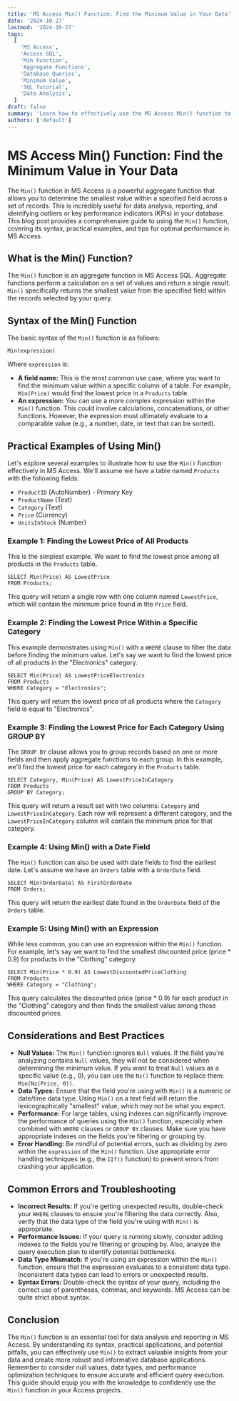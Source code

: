 ```yaml
---
title: 'MS Access Min() Function: Find the Minimum Value in Your Data'
date: '2024-10-27'
lastmod: '2024-10-27'
tags:
  [
    'MS Access',
    'Access SQL',
    'Min Function',
    'Aggregate Functions',
    'Database Queries',
    'Minimum Value',
    'SQL Tutorial',
    'Data Analysis',
  ]
draft: false
summary: 'Learn how to effectively use the MS Access Min() function to find the smallest value in a field or group of records. This comprehensive guide covers syntax, practical examples, and tips for optimizing your Access queries.'
authors: ['default']
---
```


# MS Access Min() Function: Find the Minimum Value in Your Data

The `Min()` function in MS Access is a powerful aggregate function that allows you to determine the smallest value within a specified field across a set of records. This is incredibly useful for data analysis, reporting, and identifying outliers or key performance indicators (KPIs) in your database. This blog post provides a comprehensive guide to using the `Min()` function, covering its syntax, practical examples, and tips for optimal performance in MS Access.

## What is the Min() Function?

The `Min()` function is an aggregate function in MS Access SQL. Aggregate functions perform a calculation on a set of values and return a single result. `Min()` specifically returns the smallest value from the specified field within the records selected by your query.

## Syntax of the Min() Function

The basic syntax of the `Min()` function is as follows:

```plaintext
Min(expression)
```

Where `expression` is:

- **A field name:** This is the most common use case, where you want to find the minimum value within a specific column of a table. For example, `Min(Price)` would find the lowest price in a `Products` table.
- **An expression:** You can use a more complex expression within the `Min()` function. This could involve calculations, concatenations, or other functions. However, the expression must ultimately evaluate to a comparable value (e.g., a number, date, or text that can be sorted).

## Practical Examples of Using Min()

Let's explore several examples to illustrate how to use the `Min()` function effectively in MS Access. We'll assume we have a table named `Products` with the following fields:

- `ProductID` (AutoNumber) - Primary Key
- `ProductName` (Text)
- `Category` (Text)
- `Price` (Currency)
- `UnitsInStock` (Number)

### Example 1: Finding the Lowest Price of All Products

This is the simplest example. We want to find the lowest price among all products in the `Products` table.

```plaintext
SELECT Min(Price) AS LowestPrice
FROM Products;
```

This query will return a single row with one column named `LowestPrice`, which will contain the minimum price found in the `Price` field.

### Example 2: Finding the Lowest Price Within a Specific Category

This example demonstrates using `Min()` with a `WHERE` clause to filter the data before finding the minimum value. Let's say we want to find the lowest price of all products in the "Electronics" category.

```plaintext
SELECT Min(Price) AS LowestPriceElectronics
FROM Products
WHERE Category = "Electronics";
```

This query will return the lowest price of all products where the `Category` field is equal to "Electronics".

### Example 3: Finding the Lowest Price for Each Category Using GROUP BY

The `GROUP BY` clause allows you to group records based on one or more fields and then apply aggregate functions to each group. In this example, we'll find the lowest price for each category in the `Products` table.

```plaintext
SELECT Category, Min(Price) AS LowestPriceInCategory
FROM Products
GROUP BY Category;
```

This query will return a result set with two columns: `Category` and `LowestPriceInCategory`. Each row will represent a different category, and the `LowestPriceInCategory` column will contain the minimum price for that category.

### Example 4: Using Min() with a Date Field

The `Min()` function can also be used with date fields to find the earliest date. Let's assume we have an `Orders` table with a `OrderDate` field.

```plaintext
SELECT Min(OrderDate) AS FirstOrderDate
FROM Orders;
```

This query will return the earliest date found in the `OrderDate` field of the `Orders` table.

### Example 5: Using Min() with an Expression

While less common, you can use an expression within the `Min()` function. For example, let's say we want to find the smallest discounted price (price \* 0.9) for products in the "Clothing" category.

```plaintext
SELECT Min(Price * 0.9) AS LowestDiscountedPriceClothing
FROM Products
WHERE Category = "Clothing";
```

This query calculates the discounted price (price \* 0.9) for each product in the "Clothing" category and then finds the smallest value among those discounted prices.

## Considerations and Best Practices

- **Null Values:** The `Min()` function ignores `Null` values. If the field you're analyzing contains `Null` values, they will not be considered when determining the minimum value. If you want to treat `Null` values as a specific value (e.g., 0), you can use the `Nz()` function to replace them: `Min(Nz(Price, 0))`.
- **Data Types:** Ensure that the field you're using with `Min()` is a numeric or date/time data type. Using `Min()` on a text field will return the lexicographically "smallest" value, which may not be what you expect.
- **Performance:** For large tables, using indexes can significantly improve the performance of queries using the `Min()` function, especially when combined with `WHERE` clauses or `GROUP BY` clauses. Make sure you have appropriate indexes on the fields you're filtering or grouping by.
- **Error Handling:** Be mindful of potential errors, such as dividing by zero within the `expression` of the `Min()` function. Use appropriate error handling techniques (e.g., the `IIf()` function) to prevent errors from crashing your application.

## Common Errors and Troubleshooting

- **Incorrect Results:** If you're getting unexpected results, double-check your `WHERE` clauses to ensure you're filtering the data correctly. Also, verify that the data type of the field you're using with `Min()` is appropriate.
- **Performance Issues:** If your query is running slowly, consider adding indexes to the fields you're filtering or grouping by. Also, analyze the query execution plan to identify potential bottlenecks.
- **Data Type Mismatch:** If you're using an expression within the `Min()` function, ensure that the expression evaluates to a consistent data type. Inconsistent data types can lead to errors or unexpected results.
- **Syntax Errors:** Double-check the syntax of your query, including the correct use of parentheses, commas, and keywords. MS Access can be quite strict about syntax.

## Conclusion

The `Min()` function is an essential tool for data analysis and reporting in MS Access. By understanding its syntax, practical applications, and potential pitfalls, you can effectively use `Min()` to extract valuable insights from your data and create more robust and informative database applications. Remember to consider null values, data types, and performance optimization techniques to ensure accurate and efficient query execution. This guide should equip you with the knowledge to confidently use the `Min()` function in your Access projects.
